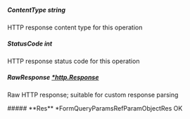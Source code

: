 
##### **ContentType** string
HTTP response content type for this operation

##### **StatusCode** int
HTTP response status code for this operation

##### **RawResponse** [*http.Response](https://pkg.go.dev/net/http#Response)
Raw HTTP response; suitable for custom response parsing

<Collapsible>
    ##### **Res** *FormQueryParamsRefParamObjectRes
    OK
    <Collapsible.Break/>
    <FormQueryParamsRefParamObjectRes/>
</Collapsible>

